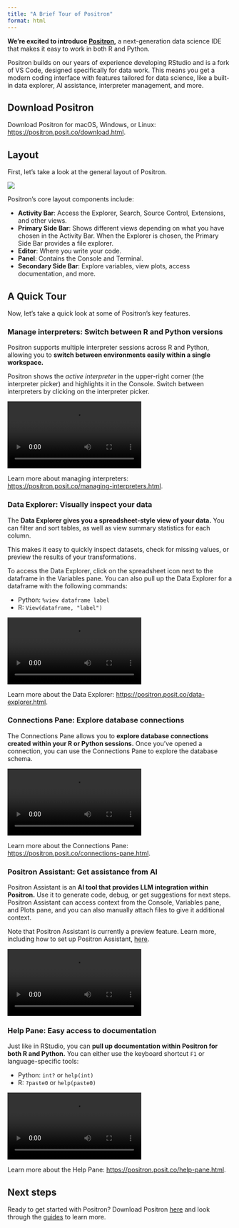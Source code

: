 ```yaml
---
title: "A Brief Tour of Positron"
format: html
---
```


**We’re excited to introduce [Positron](https://positron.posit.co/start.html),** a next-generation data science IDE that makes it easy to work in both R and Python.

Positron builds on our years of experience developing RStudio and is a fork of VS Code, designed specifically for data work. This means you get a modern coding interface with features tailored for data science, like a built-in data explorer, AI assistance, interpreter management, and more.

## Download Positron

Download Positron for macOS, Windows, or Linux: [https://positron.posit.co/download.html](https://positron.posit.co/download.html).

## Layout

First, let's take a look at the general layout of Positron. 

![](images/layout.png)

Positron's core layout components include:

* **Activity Bar**: Access the Explorer, Search, Source Control, Extensions, and other views.
* **Primary Side Bar**: Shows different views depending on what you have chosen in the Activity Bar. When the Explorer is chosen, the Primary Side Bar provides a file explorer. 
* **Editor**: Where you write your code. 
* **Panel**: Contains the Console and Terminal. 
* **Secondary Side Bar**: Explore variables, view plots, access documentation, and more.  

## A Quick Tour

Now, let’s take a quick look at some of Positron’s key features.

### Manage interpreters: Switch between R and Python versions

Positron supports multiple interpreter sessions across R and Python, allowing you to **switch between environments easily within a single workspace.** 

Positron shows the *active interpreter* in the upper-right corner (the interpreter picker) and highlights it in the Console. Switch between interpreters by clicking on the interpreter picker. 

![](images/interpreters.mov)

Learn more about managing interpreters: [https://positron.posit.co/managing-interpreters.html](https://positron.posit.co/managing-interpreters.html). 

### Data Explorer: Visually inspect your data  

The **Data Explorer gives you a spreadsheet-style view of your data.** You can filter and sort tables, as well as view summary statistics for each column. 

This makes it easy to quickly inspect datasets, check for missing values, or preview the results of your transformations. 

To access the Data Explorer, click on the spreadsheet icon next to the dataframe in the Variables pane. 
You can also pull up the Data Explorer for a dataframe with the following commands:

* Python: `%view dataframe label`
* R: `View(dataframe, "label")`

![](images/data-explorer.mov)

Learn more about the Data Explorer: [https://positron.posit.co/data-explorer.html](https://positron.posit.co/data-explorer.html).

### Connections Pane: Explore database connections

The Connections Pane allows you to **explore database connections created within your R or Python sessions.** Once you've opened a connection, you can use the Connections Pane to explore the database schema.

![](images/connections.mov)

Learn more about the Connections Pane: [https://positron.posit.co/connections-pane.html](https://positron.posit.co/connections-pane.html).

### Positron Assistant: Get assistance from AI

Positron Assistant is an **AI tool that provides LLM integration within Positron.** Use it to generate code, debug, or get suggestions for next steps. Positron Assistant can access context from the Console, Variables pane, and Plots pane, and you can also manually attach files to give it additional context.

Note that Positron Assistant is currently a preview feature. Learn more, including how to set up Positron Assistant, [here](https://positron.posit.co/assistant.html). 

![](images/assistant.mov)

### Help Pane: Easy access to documentation

Just like in RStudio, you can **pull up documentation within Positron for both R and Python.** You can either use the keyboard shortcut `F1` or language-specific tools:

* Python: `int?` or `help(int)`
* R: `?paste0` or `help(paste0)`

![](images/help.mov)

Learn more about the Help Pane: [https://positron.posit.co/help-pane.html](https://positron.posit.co/help-pane.html).

## Next steps
 
Ready to get started with Positron? Download Positron [here](https://positron.posit.co/download.html) and look through the [guides](https://positron.posit.co/add-to-path.html) to learn more. 